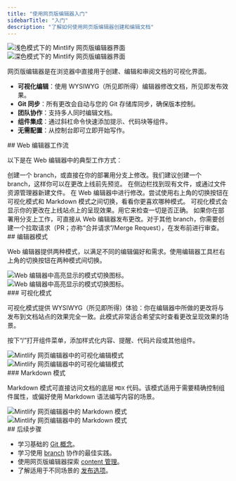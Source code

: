 ```yaml
---
title: "使用网页版编辑器入门"
sidebarTitle: "入门"
description: "了解如何使用网页版编辑器创建和编辑文档"
---
```


<img className="block dark:hidden my-0 pointer-events-none" src="/images/editor/editor-light.png" alt="浅色模式下的 Mintlify 网页版编辑器界面" />

<img className="hidden dark:block my-0 pointer-events-none" src="/images/editor/editor-dark.png" alt="深色模式下的 Mintlify 网页版编辑器界面" />

网页版编辑器是在浏览器中直接用于创建、编辑和审阅文档的可视化界面。

* **可视化编辑**：使用 WYSIWYG（所见即所得）编辑器修改文档，所见即发布效果。
* **Git 同步**：所有更改会自动与您的 Git 存储库同步，确保版本控制。
* **团队协作**：支持多人同时编辑文档。
* **组件集成**：通过斜杠命令快速添加提示、代码块等组件。
* **无需配置**：从控制台即可立即开始写作。

<div id="web-editor-workflow">
  ## Web 编辑器工作流
</div>

以下是在 Web 编辑器中的典型工作方式：

<Steps>
  <Step title="Choose your branch">
    创建一个 branch，或直接在你的部署用分支上修改。我们建议创建一个 branch，这样你可以在更改上线前先预览。
  </Step>

  <Step title="Open your file">
    在侧边栏找到现有文件，或通过文件资源管理器新建文件。
  </Step>

  <Step title="Edit your content">
    在 Web 编辑器中进行修改。尝试使用右上角的切换按钮在可视化模式和 Markdown 模式之间切换，看看你更喜欢哪种模式。
  </Step>

  <Step title="Preview your changes">
    可视化模式会显示你的更改在上线站点上的呈现效果。用它来检查一切是否正确。
  </Step>

  <Step title="Publish your changes">
    如果你在部署用分支上工作，可直接从 Web 编辑器发布更改。对于其他 branch，你需要创建一个拉取请求（PR；亦称“合并请求”/Merge Request），在发布前进行审查。
  </Step>
</Steps>

<div id="editor-modes">
  ## 编辑器模式
</div>

Web 编辑器提供两种模式，以满足不同的编辑偏好和需求。使用编辑器工具栏右上角的切换按钮在两种模式间切换。

<Frame>
  <img src="/images/editor/mode-toggle-light.png" alt="Web 编辑器中高亮显示的模式切换图标。" className="block dark:hidden" />

  <img src="/images/editor/mode-toggle-dark.png" alt="Web 编辑器中高亮显示的模式切换图标。" className="hidden dark:block" />
</Frame>

<div id="visual-mode">
  ### 可视化模式
</div>

可视化模式提供 WYSIWYG（所见即所得）体验：你在编辑器中所做的更改将与发布到文档站点的效果完全一致。此模式非常适合希望实时查看更改呈现效果的场景。

按下“/”打开组件菜单，添加样式化内容、提醒、代码片段或其他组件。

<Frame>
  <img src="/images/editor/visual-mode-light.png" alt="Mintlify 网页编辑器中的可视化编辑模式" className="block dark:hidden" />

  <img src="/images/editor/visual-mode-dark.png" alt="Mintlify 网页编辑器中的可视化编辑模式" className="hidden dark:block" />
</Frame>

<div id="markdown-mode">
  ### Markdown 模式
</div>

Markdown 模式可直接访问文档的底层 `MDX` 代码。该模式适用于需要精确控制组件属性，或偏好使用 Markdown 语法编写内容的场景。

<Frame>
  <img src="/images/editor/markdown-mode-light.png" alt="Mintlify 网页编辑器中的 Markdown 模式" className="block dark:hidden" />

  <img src="/images/editor/markdown-mode-dark.png" alt="Mintlify 网页编辑器中的 Markdown 模式" className="hidden dark:block" />
</Frame>

<div id="next-steps">
  ## 后续步骤
</div>

* 学习基础的 [Git 概念](/zh/editor/git-concepts)。
* 学习使用 [branch](/zh/editor/branches) 协作的最佳实践。
* 使用网页版编辑器探索 [content 管理](/zh/editor/content-management)。
* 了解适用于不同场景的 [发布选项](/zh/editor/publishing)。